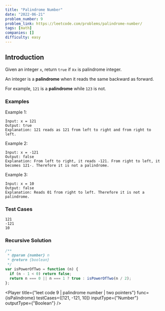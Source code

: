 ```yaml
---
title: "Palindrome Number"
date: "2022-06-21"
problem_number: 9
problem_link: https://leetcode.com/problems/palindrome-number/
tags: [math]
companies: []
difficulty: easy
---
```



<h2>Introduction</h2>

Given an integer <code>x</code>, return <code>true</code> if x<code>x</code> is palindrome integer.

An integer is a <strong>palindrome</strong> when it reads the same backward as forward.

For example, <code>121</code> is a <strong>palindrome</strong> while <code>123</code> is not.

<h3>Examples</h3>

Example 1:

```
Input: x = 121
Output: true
Explanation: 121 reads as 121 from left to right and from right to left.
```

Example 2:

```
Input: x = -121
Output: false
Explanation: From left to right, it reads -121. From right to left, it becomes 121-. Therefore it is not a palindrome.
```

Example 3:

```
Input: x = 10
Output: false
Explanation: Reads 01 from right to left. Therefore it is not a palindrome.
```

<h3>Test Cases</h3>

```
121
-121
10
```

<h3>Recursive Solution</h3>

```javascript
/**
 * @param {number} n
 * @return {boolean}
 */
var isPowerOfTwo = function (n) {
  if (n - 1 < 0) return false;
  return n === 0 || n === 1 ? true : isPowerOfTwo(n / 2);
};
```

<Player
  title={"leet code 9 | palindrome number | two pointers"}
  func={isPalindrome}
  testCases={[121, -121, 10]}
  inputType={"Number"}
  outputType={"Boolean"}
/>
